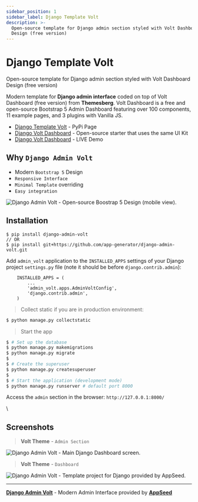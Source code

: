 ```yaml
---
sidebar_position: 1
sidebar_label: Django Template Volt
description: >-
  Open-source template for Django admin section styled with Volt Dashboard
  Design (free version)
---
```


# Django Template Volt

<SubHeading> Open-source template for Django admin section styled with Volt Dashboard Design (free version)</SubHeading>

Modern template for **Django admin interface** coded on top of Volt Dashboard (free version) from **Themesberg**. Volt Dashboard is a free and open-source Bootstrap 5 Admin Dashboard featuring over 100 components, 11 example pages, and 3 plugins with Vanilla JS.

- [Django Template Volt](https://pypi.org/project/django-admin-volt/) - PyPi Page
- [Django Volt Dashboard](https://appseed.us/product/volt-dashboard/django/) - Open-source starter that uses the same UI Kit
- [Django Volt Dashboard](https://django-volt-dashboard.appseed-srv1.com) - LIVE Demo

## Why `Django Admin Volt`

- Modern `Bootstrap 5` Design
- `Responsive Interface`
- `Minimal Template` overriding
- `Easy integration`

![Django Admin Volt - Open-source Boostrap 5 Design (mobile view).](https://user-images.githubusercontent.com/51070104/196727476-d12f8ddc-4b41-412b-9b95-df3ee3c01ad4.png)

## Installation

```
$ pip install django-admin-volt
// OR
$ pip install git+https://github.com/app-generator/django-admin-volt.git
```

Add `admin_volt` application to the `INSTALLED_APPS` settings of your Django project `settings.py` file (note it should be before `django.contrib.admin`):

```
    INSTALLED_APPS = (
        ...
        'admin_volt.apps.AdminVoltConfig',
        'django.contrib.admin',
    )
```

> Collect static if you are in production environment:

```bash
$ python manage.py collectstatic
```

> Start the app

```bash
$ # Set up the database
$ python manage.py makemigrations
$ python manage.py migrate
$
$ # Create the superuser
$ python manage.py createsuperuser
$
$ # Start the application (development mode)
$ python manage.py runserver # default port 8000
```

Access the `admin` section in the browser: `http://127.0.0.1:8000/`

\

## Screenshots

> **Volt Theme** - `Admin Section`

![Django Admin Volt - Main Django Dashboard screen.](https://user-images.githubusercontent.com/51070104/136143245-85cd8af7-43ea-4956-8fcd-45e307171943.png)

> **Volt Theme** - `Dashboard`

![Django Admin Volt - Template project for Django provided by AppSeed.](https://user-images.githubusercontent.com/51070104/132288100-0c65159f-71a6-41f0-9f55-9544916385ae.jpg)

---

[**Django Admin Volt**](https://github.com/app-generator/django-admin-volt) - Modern Admin Interface provided by [**AppSeed**](https://appseed.us/)
